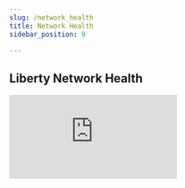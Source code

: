 ```yaml
---
slug: /network_health
title: Network Health
sidebar_position: 9

---
```


## Liberty Network Health

<iframe id="ytplayer" type="text/html"
  class="video"
  src="https://www.youtube.com/embed/gbOONYIr1Ng?autoplay=1&mute=1"
  allowFullScreen="allowFullScreen"
  mozallowfullscreen="mozallowfullscreen"
  msallowfullscreen="msallowfullscreen"
  oallowfullscreen="oallowfullscreen"
  webkitallowfullscreen="webkitallowfullscreen"
  frameBorder="0">
  </iframe>
